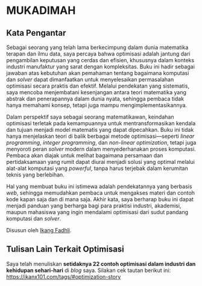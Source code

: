 # MUKADIMAH

## Kata Pengantar

Sebagai seorang yang telah lama berkecimpung dalam dunia matematika terapan dan ilmu data, saya percaya bahwa optimisasi adalah jantung dari pengambilan keputusan yang cerdas dan efisien, khususnya dalam konteks industri manufaktur yang sarat dengan kompleksitas. Buku ini hadir sebagai jawaban atas kebutuhan akan pemahaman tentang bagaimana komputasi dan _solver_ dapat dimanfaatkan untuk menyelesaikan permasalahan optimisasi secara praktis dan efektif. Melalui pendekatan yang sistematis, saya mencoba menjembatani kesenjangan antara teori matematika yang abstrak dan penerapannya dalam dunia nyata, sehingga pembaca tidak hanya memahami konsep, tetapi juga mampu mengimplementasikannya.

Dalam perspektif saya sebagai seorang matematikawan, keindahan optimisasi terletak pada kemampuannya untuk mentransformasikan kendala dan tujuan menjadi model matematis yang dapat dipecahkan. Buku ini tidak hanya menjelaskan teori di balik berbagai metode optimisasi—seperti _linear programming_, _integer programming_, dan _non-linear optimization_, tetapi juga menyoroti peran _solver_ modern dalam menyederhanakan proses komputasi. Pembaca akan diajak untuk melihat bagaimana persamaan dan pertidaksamaan yang rumit dapat diurai menjadi solusi yang optimal melalui alat-alat komputasi yang _powerful_, tanpa harus terjebak dalam kerumitan teknis yang berlebihan.

Hal yang membuat buku ini istimewa adalah pendekatannya yang berbasis _web_, sehingga memudahkan pembaca untuk mengakses materi dan contoh kode kapan saja dan di mana saja. Akhir kata, saya berharap buku ini dapat menjadi panduan yang berharga bagi para praktisi industri, akademisi, maupun mahasiswa yang ingin mendalami optimisasi dari sudut pandang komputasi dan _solver_. 

Disusun oleh [Ikang Fadhli](https://ikanx101.com/).

## Tulisan Lain Terkait Optimisasi

Saya telah menuliskan __setidaknya 22 contoh optimisasi dalam industri dan kehidupan sehari-hari__ di _blog_ saya. Silakan cek tautan berikut ini: [https://ikanx101.com/tags/#optimization-story](https://ikanx101.com/tags/#optimization-story)